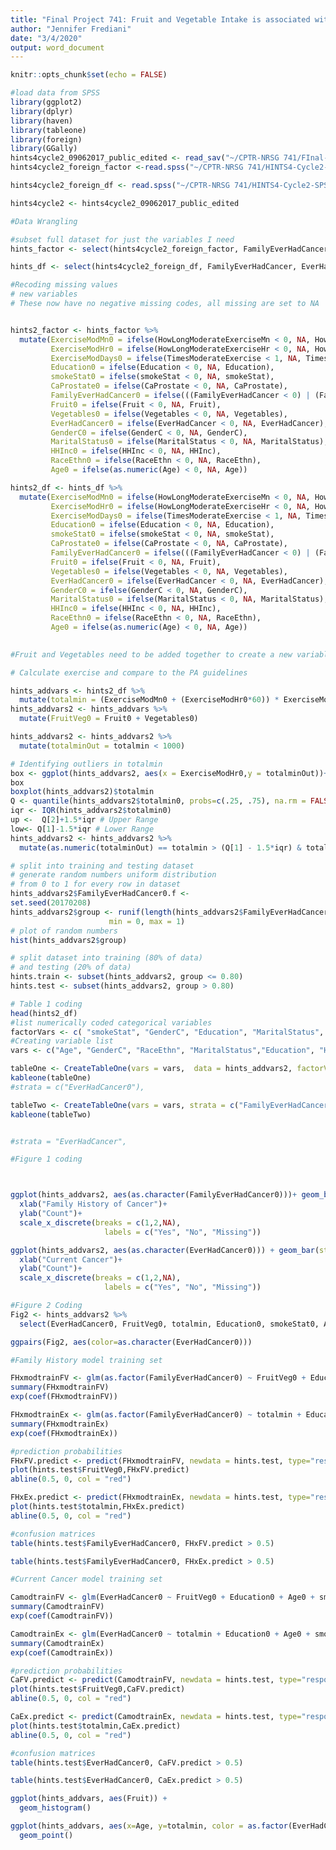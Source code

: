 ```yaml
---
title: "Final Project 741: Fruit and Vegetable Intake is associated with a family history of cancer"
author: "Jennifer Frediani"
date: "3/4/2020"
output: word_document
---
```


```r
knitr::opts_chunk$set(echo = FALSE)
```
```r
#load data from SPSS
library(ggplot2)
library(dplyr)
library(haven)
library(tableone)
library(foreign)
library(GGally)
hints4cycle2_09062017_public_edited <- read_sav("~/CPTR-NRSG 741/FInal-Project/hints4cycle2_09062017_public_edited.sav")
hints4cycle2_foreign_factor <-read.spss("~/CPTR-NRSG 741/HINTS4-Cycle2-SPSS/hints4cycle2_09062017_public.sav", use.value.labels = TRUE, to.data.frame = TRUE) 

hints4cycle2_foreign_df <- read.spss("~/CPTR-NRSG 741/HINTS4-Cycle2-SPSS/hints4cycle2_09062017_public.sav", use.value.labels = FALSE, to.data.frame = TRUE)

hints4cycle2 <- hints4cycle2_09062017_public_edited
```


```r
#Data Wrangling

#subset full dataset for just the variables I need
hints_factor <- select(hints4cycle2_foreign_factor, FamilyEverHadCancer, EverHadCancer, CaProstate, smokeStat, Education, HowLongModerateExerciseMn, HowLongModerateExerciseHr, TimesModerateExercise, Fruit, Vegetables, GenderC, MaritalStatus, HHInc, RaceEthn, Age)

hints_df <- select(hints4cycle2_foreign_df, FamilyEverHadCancer, EverHadCancer, CaProstate, smokeStat, Education, HowLongModerateExerciseMn, HowLongModerateExerciseHr, TimesModerateExercise, Fruit, Vegetables, GenderC, MaritalStatus, HHInc, RaceEthn, Age)

#Recoding missing values
# new variables
# These now have no negative missing codes, all missing are set to NA


hints2_factor <- hints_factor %>%
  mutate(ExerciseModMn0 = ifelse(HowLongModerateExerciseMn < 0, NA, HowLongModerateExerciseMn),
         ExerciseModHr0 = ifelse(HowLongModerateExerciseHr < 0, NA, HowLongModerateExerciseHr),
         ExerciseModDays0 = ifelse(TimesModerateExercise < 1, NA, TimesModerateExercise),
         Education0 = ifelse(Education < 0, NA, Education),
         smokeStat0 = ifelse(smokeStat < 0, NA, smokeStat),
         CaProstate0 = ifelse(CaProstate < 0, NA, CaProstate),
         FamilyEverHadCancer0 = ifelse(((FamilyEverHadCancer < 0) | (FamilyEverHadCancer ==4)), NA, FamilyEverHadCancer),
         Fruit0 = ifelse(Fruit < 0, NA, Fruit),
         Vegetables0 = ifelse(Vegetables < 0, NA, Vegetables),
         EverHadCancer0 = ifelse(EverHadCancer < 0, NA, EverHadCancer), 
         GenderC0 = ifelse(GenderC < 0, NA, GenderC),
         MaritalStatus0 = ifelse(MaritalStatus < 0, NA, MaritalStatus),
         HHInc0 = ifelse(HHInc < 0, NA, HHInc),
         RaceEthn0 = ifelse(RaceEthn < 0, NA, RaceEthn),
         Age0 = ifelse(as.numeric(Age) < 0, NA, Age))

hints2_df <- hints_df %>%
  mutate(ExerciseModMn0 = ifelse(HowLongModerateExerciseMn < 0, NA, HowLongModerateExerciseMn),
         ExerciseModHr0 = ifelse(HowLongModerateExerciseHr < 0, NA, HowLongModerateExerciseHr),
         ExerciseModDays0 = ifelse(TimesModerateExercise < 1, NA, TimesModerateExercise),
         Education0 = ifelse(Education < 0, NA, Education),
         smokeStat0 = ifelse(smokeStat < 0, NA, smokeStat),
         CaProstate0 = ifelse(CaProstate < 0, NA, CaProstate),
         FamilyEverHadCancer0 = ifelse(((FamilyEverHadCancer < 0) | (FamilyEverHadCancer ==4)), NA, FamilyEverHadCancer),
         Fruit0 = ifelse(Fruit < 0, NA, Fruit),
         Vegetables0 = ifelse(Vegetables < 0, NA, Vegetables),
         EverHadCancer0 = ifelse(EverHadCancer < 0, NA, EverHadCancer), 
         GenderC0 = ifelse(GenderC < 0, NA, GenderC),
         MaritalStatus0 = ifelse(MaritalStatus < 0, NA, MaritalStatus),
         HHInc0 = ifelse(HHInc < 0, NA, HHInc),
         RaceEthn0 = ifelse(RaceEthn < 0, NA, RaceEthn),
         Age0 = ifelse(as.numeric(Age) < 0, NA, Age))
   

#Fruit and Vegetables need to be added together to create a new variable to compare to the guidelines in cups

# Calculate exercise and compare to the PA guidelines 

hints_addvars <- hints2_df %>%
  mutate(totalmin = (ExerciseModMn0 + (ExerciseModHr0*60)) * ExerciseModDays0)
hints_addvars2 <- hints_addvars %>%
  mutate(FruitVeg0 = Fruit0 + Vegetables0)

hints_addvars2 <- hints_addvars2 %>%
  mutate(totalminOut = totalmin < 1000)

# Identifying outliers in totalmin
box <- ggplot(hints_addvars2, aes(x = ExerciseModHr0,y = totalminOut))+ geom_boxplot()
box
boxplot(hints_addvars2)$totalmin
Q <- quantile(hints_addvars2$totalmin0, probs=c(.25, .75), na.rm = FALSE)
iqr <- IQR(hints_addvars2$totalmin0)
up <-  Q[2]+1.5*iqr # Upper Range  
low<- Q[1]-1.5*iqr # Lower Range
hints_addvars2 <- hints_addvars2 %>%
  mutate(as.numeric(totalminOut) == totalmin > (Q[1] - 1.5*iqr) & totalmin < (Q[2]+1.5*iqr))

```

```r
# split into training and testing dataset
# generate random numbers uniform distribution
# from 0 to 1 for every row in dataset
hints_addvars2$FamilyEverHadCancer0.f <-
set.seed(20170208)
hints_addvars2$group <- runif(length(hints_addvars2$FamilyEverHadCancer0), 
                      min = 0, max = 1)
# plot of random numbers
hist(hints_addvars2$group)

# split dataset into training (80% of data)
# and testing (20% of data)
hints.train <- subset(hints_addvars2, group <= 0.80)
hints.test <- subset(hints_addvars2, group > 0.80)

```

```r
# Table 1 coding
head(hints2_df)
#list numerically coded categorical variables
factorVars <- c( "smokeStat", "GenderC", "Education", "MaritalStatus",  "RaceEthn", "HHInc")
#Creating variable list
vars <- c("Age", "GenderC", "RaceEthn", "MaritalStatus","Education", "HHInc",  "smokeStat", "Fruit", "Vegetables", "totalmin" )

tableOne <- CreateTableOne(vars = vars,  data = hints_addvars2, factorVars = factorVars)
kableone(tableOne)
#strata = c("EverHadCancer0"),

tableTwo <- CreateTableOne(vars = vars, strata = c("FamilyEverHadCancer0"), data = hints_addvars2, factorVars = factorVars)
kableone(tableTwo)


#strata = "EverHadCancer",
```

```r
#Figure 1 coding



ggplot(hints_addvars2, aes(as.character(FamilyEverHadCancer0)))+ geom_bar(stat="count") + 
  xlab("Family History of Cancer")+
  ylab("Count")+
  scale_x_discrete(breaks = c(1,2,NA),
                     labels = c("Yes", "No", "Missing"))

ggplot(hints_addvars2, aes(as.character(EverHadCancer0))) + geom_bar(stat="count") + 
  xlab("Current Cancer")+
  ylab("Count")+
  scale_x_discrete(breaks = c(1,2,NA),
                     labels = c("Yes", "No", "Missing"))
```

```r
#Figure 2 Coding
Fig2 <- hints_addvars2 %>%
  select(EverHadCancer0, FruitVeg0, totalmin, Education0, smokeStat0, Age0)

ggpairs(Fig2, aes(color=as.character(EverHadCancer0)))
```



```r


#Family History model training set

FHxmodtrainFV <- glm(as.factor(FamilyEverHadCancer0) ~ FruitVeg0 + Education0 + Age0 + smokeStat0, data = hints.train, family = binomial)
summary(FHxmodtrainFV)
exp(coef(FHxmodtrainFV))

FHxmodtrainEx <- glm(as.factor(FamilyEverHadCancer0) ~ totalmin + Education0 + Age0 + smokeStat0, data = hints.train, family = binomial)
summary(FHxmodtrainEx)
exp(coef(FHxmodtrainEx))

#prediction probabilities
FHxFV.predict <- predict(FHxmodtrainFV, newdata = hints.test, type="response")
plot(hints.test$FruitVeg0,FHxFV.predict)
abline(0.5, 0, col = "red")

FHxEx.predict <- predict(FHxmodtrainEx, newdata = hints.test, type="response")
plot(hints.test$totalmin,FHxEx.predict)
abline(0.5, 0, col = "red")

#confusion matrices
table(hints.test$FamilyEverHadCancer0, FHxFV.predict > 0.5)

table(hints.test$FamilyEverHadCancer0, FHxEx.predict > 0.5)
```
```r
#Current Cancer model training set

CamodtrainFV <- glm(EverHadCancer0 ~ FruitVeg0 + Education0 + Age0 + smokeStat0, data = hints.train, family = binomial)
summary(CamodtrainFV)
exp(coef(CamodtrainFV))

CamodtrainEx <- glm(EverHadCancer0 ~ totalmin + Education0 + Age0 + smokeStat0, data = hints.train, family = binomial)
summary(CamodtrainEx)
exp(coef(CamodtrainEx))

#prediction probabilities
CaFV.predict <- predict(CamodtrainFV, newdata = hints.test, type="response")
plot(hints.test$FruitVeg0,CaFV.predict)
abline(0.5, 0, col = "red")

CaEx.predict <- predict(CamodtrainEx, newdata = hints.test, type="response")
plot(hints.test$totalmin,CaEx.predict)
abline(0.5, 0, col = "red")

#confusion matrices
table(hints.test$EverHadCancer0, CaFV.predict > 0.5)

table(hints.test$EverHadCancer0, CaEx.predict > 0.5)
```


```r
ggplot(hints_addvars, aes(Fruit)) +
  geom_histogram()
```

```r
ggplot(hints_addvars, aes(x=Age, y=totalmin, color = as.factor(EverHadCancer))) + 
  geom_point()
```






